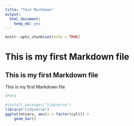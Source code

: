 ```yaml
---
title: "Test Markdown"
output: 
  html_document: 
    keep_md: yes
---
```


```r
knitr::opts_chunk$set(echo = TRUE)
```

# This is my first Markdown file
## This is my first Markdown file
This is my first Markdown file
```r
4*2+1

#install.packages("tidyverse")
library("tidyverse")
ggplot(mtcars, aes(x = factor(cyl))) +
    geom_bar()
```
